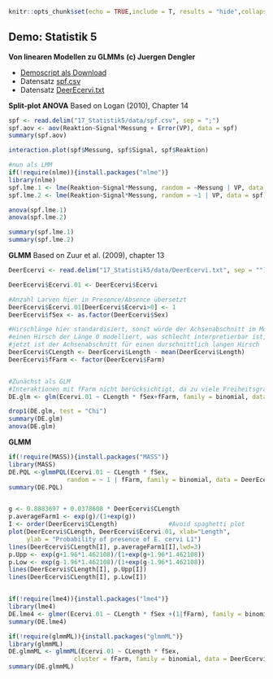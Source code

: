 ```r

knitr::opts_chunk$set(echo = TRUE,include = T, results = "hide",collapse=TRUE)
```
## Demo: Statistik 5
**Von linearen Modellen zu GLMMs**
**(c) Juergen Dengler**


- [Demoscript als Download](17_Statistik5/RFiles/Statistik_5_Demo_v.05.R)
- Datensatz [spf.csv](17_Statistik5/data/spf.csv)
- Datensatz [DeerEcervi.txt](17_Statistik5/data/DeerEcervi.txt)


 __Split-plot ANOVA__
Based on Logan (2010), Chapter 14

```r
spf <- read.delim("17_Statistik5/data/spf.csv", sep = ";") 
spf.aov <- aov(Reaktion~Signal*Messung + Error(VP), data = spf)
summary(spf.aov)

interaction.plot(spf$Messung, spf$Signal, spf$Reaktion)

#nun als LMM
if(!require(nlme)){install.packages("nlme")}
library(nlme)
spf.lme.1 <- lme(Reaktion~Signal*Messung, random = ~Messung | VP, data = spf)
spf.lme.2 <- lme(Reaktion~Signal*Messung, random = ~1 | VP, data = spf)

anova(spf.lme.1)
anova(spf.lme.2)

summary(spf.lme.1)
summary(spf.lme.2)
```

 __GLMM__
Based on Zuur et al. (2009), chapter 13

```r
DeerEcervi <- read.delim("17_Statistik5/data/DeerEcervi.txt", sep = "")

DeerEcervi$Ecervi.01 <- DeerEcervi$Ecervi

#Anzahl Larven hier in Presence/Absence übersetzt
DeerEcervi$Ecervi.01[DeerEcervi$Ecervi>0] <- 1
DeerEcervi$fSex <- as.factor(DeerEcervi$Sex)

#Hirschlänge hier standardisiert, sonst würde der Achsenabschnitt im Modell für
#einen Hirsch der Länge 0 modelliert, was schlecht interpretierbar ist, 
#jetzt ist der Achsenabschnitt für einen durschnittlich langen Hirsch
DeerEcervi$CLength <- DeerEcervi$Length - mean(DeerEcervi$Length)
DeerEcervi$fFarm <- factor(DeerEcervi$Farm)


#Zunächst als GLM
#Interaktionen mit fFarm nicht berücksichtigt, da zu viele Freiheitsgrade verbraucht würden
DE.glm <- glm(Ecervi.01 ~ CLength * fSex+fFarm, family = binomial, data = DeerEcervi)

drop1(DE.glm, test = "Chi")
summary(DE.glm)
anova(DE.glm)
```

 __GLMM__
 
```r
if(!require(MASS)){install.packages("MASS")}
library(MASS)
DE.PQL <-glmmPQL(Ecervi.01 ~ CLength * fSex,
                random = ~ 1 | fFarm, family = binomial, data = DeerEcervi)
summary(DE.PQL)


g <- 0.8883697 + 0.0378608 * DeerEcervi$CLength
p.averageFarm1 <- exp(g)/(1+exp(g))
I <- order(DeerEcervi$CLength)              #Avoid spaghetti plot
plot(DeerEcervi$CLength, DeerEcervi$Ecervi.01, xlab="Length",
     ylab = "Probability of presence of E. cervi L1")
lines(DeerEcervi$CLength[I], p.averageFarm1[I],lwd=3)
p.Upp <- exp(g+1.96*1.462108)/(1+exp(g+1.96*1.462108))
p.Low <- exp(g-1.96*1.462108)/(1+exp(g-1.96*1.462108))
lines(DeerEcervi$CLength[I], p.Upp[I])
lines(DeerEcervi$CLength[I], p.Low[I])


if(!require(lme4)){install.packages("lme4")}
library(lme4)
DE.lme4 <- glmer(Ecervi.01 ~ CLength * fSex +(1|fFarm), family = binomial, data = DeerEcervi)
summary(DE.lme4)

if(!require(glmmML)){install.packages("glmmML")}
library(glmmML)
DE.glmmML <- glmmML(Ecervi.01 ~ CLength * fSex,
                  cluster = fFarm, family = binomial, data = DeerEcervi)
summary(DE.glmmML)
```
